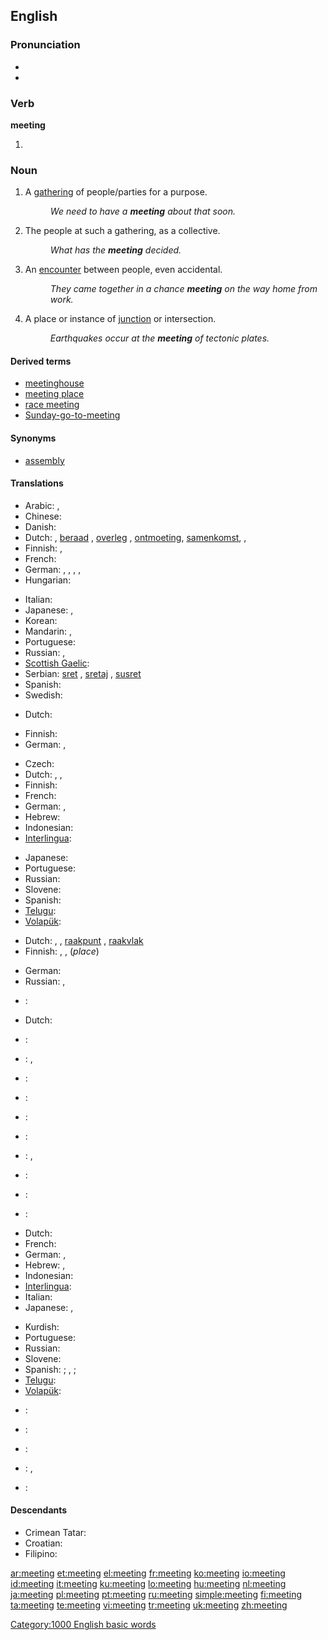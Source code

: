 ==English==

{{rank|physical|spring|troops|897|meeting|corner|spite|built}}

===Pronunciation===
* {{audio|en-us-meeting.ogg|Audio (US)}}
* {{rhymes|iːtɪŋ}}

===Verb===
'''meeting'''

# {{present participle of|[[meet]]}}

===Noun===
{{en-noun}}

# A [[gathering]] of people/parties for a purpose.
#: ''We need to have a '''meeting''' about that soon.''
# The people at such a gathering, as a collective.
#: ''What has the '''meeting''' decided.''
# An [[encounter]] between people, even accidental.
#: ''They came together in a chance '''meeting''' on the way home from work.''
# A place or instance of [[junction]] or intersection.
#: ''Earthquakes occur at the '''meeting''' of tectonic plates.''

====Derived terms====
* [[meetinghouse]]
* [[meeting place]]
* [[race meeting]]
* [[Sunday-go-to-meeting]]

====Synonyms====
* [[assembly]]

====Translations====
{{trans-top|gathering for a purpose}}
* Arabic: {{t|ar|اجتماع|m|tr=ijtimaa3|sc=Arab|alt=اِجْتِماع}}, {{t|ar|مجلس|m|tr=majlis|sc=Arab|alt=مَجْلِس}}
* Chinese: {{t-|cmn|会议|tr=huìyì|sc=Hans|xs=Mandarin}}
* Danish: {{t+|da|møde|n}}
* Dutch: {{t+|nl|bijeenkomst|f}}, [[beraad]] {{n}}, [[overleg]] {{n}}, [[ontmoeting]], [[samenkomst]], {{t+|nl|vergadering|f}}, {{t|nl|zitting|f}}
* Finnish: {{t+|fi|kokous}}, {{t+|fi|palaveri}}
* French: {{t+|fr|réunion|f}}
* German: {{t+|de|Versammlung|f}},  {{t|de|Besprechung|m}},  {{t|de|Sitzung}},  {{t|de|Beratung}},  {{t|de|Zusammenkunft|f}}
* Hungarian: {{t+|hu|találkozás}}
{{trans-mid}}
* Italian: {{t+|it|riunione|f}}
* Japanese: {{t-|ja|会合|tr=かいごう, kaigō|sc=Jpan}},  {{t|ja|ミート|tr=mīto|sc=Jpan}}
* Korean: {{t|ko|회합|tr=hoehap|sc=Hang}}
* Mandarin: {{t|zh|會議|sc=Hani}},  {{t|zh|会议|tr=huìyì|sc=Hani}}
* Portuguese: {{t+|pt|reunião|f}}
* Russian: {{t+|ru|собрание|n|tr=sobránije|sc=Cyrl}},  {{t|ru|встреча|f|tr=vstréča|sc=Cyrl}}
* [[Scottish Gaelic]]: {{t-|gd|coinneamh|f|xs=Scottish Gaelic}}
* Serbian: [[sret]] {{m}}, [[sretaj]] {{m}}, [[susret]] {{m}}
* Spanish: {{t-|es|reunión|f}}
* Swedish: {{t+|sv|möte|n}}
{{trans-bottom}}

{{trans-top|people at such a gathering}}
* Dutch: {{t+|nl|vergadering|f}}
{{trans-mid}}
* Finnish: {{t+|fi|kokous}}
* German: {{t|de|Versammlung|f}},  {{t|de|Teilnehmer|m}}
{{trans-bottom}}

{{trans-top|encounter between people}}
* Czech: {{t-|cs|setkání|n}}
* Dutch: {{t+|nl|vergadering|f}}, {{t+|nl|bijeenkomst|f}}, {{t-|nl|ontmoeting|f}}
* Finnish: {{t+|fi|tapaaminen}}
* French: {{t+|fr|rencontre|f}}
* German: {{t+|de|Treffen|n}},  {{t|de|Zusammenkunft|f}}
* Hebrew: {{t|he|פגישה|f|tr=pgishá|sc=Hebr}}
* Indonesian: {{t-|id|temu|alt=pertemuan|xs=Indonesian}}
* [[Interlingua]]: {{t-|ia|incontro|xs=Interlingua}}
{{trans-mid}}
* Japanese: {{t+|ja|会|tr=[[かい]], kai|sc=Jpan}}
* Portuguese: {{t+|pt|encontro}}
* Russian: {{t+|ru|встреча|f|tr=vstreča|sc=Cyrl}}
* Slovene: {{t|sl|srečanje|n}}
* Spanish: {{t-|es|encuentro}}
* [[Telugu]]: {{t|te|సమావేశం|tr=samaavesham|sc=Telu}}
* [[Volapük]]: {{t|vo|kolköm|xs=Volapük}}
{{trans-bottom}}

{{trans-top|place or instance of junction or intersection}}
* Dutch: {{t+|nl|samenkomst|f}}, {{t|nl|ontmoetingsplaats|f}}, [[raakpunt]] {{n}}, [[raakvlak]] {{n}}
* Finnish: {{t+|fi|sauma}}, {{t-|fi|yhtymäkohta}}, {{t-|fi|risteyskohta}} (''place'')
{{trans-mid}}
* German: {{t|de|Treffpunkt|m}}
* Russian: {{t+|ru|стык|m|tr=styk|sc=Cyrl}}, {{t|ru|пересечение|n|tr=peresečénije|sc=Cyrl}}
{{trans-bottom}}

{{trans-top|agreed upon event which happens at a specified time and place}}
* {{ttbc|Czech}}: {{t-|hr|schůze|f}}
* Dutch: {{t+|nl|afspraak}}
* {{ttbc|German}}: {{t+|de|Treffen|n}}
* {{ttbc|Hebrew}}: {{t|he|פגישה|f|tr=pgishá|sc=Hebr}}, {{t+|he|ישיבה|f|tr=yeshivá|sc=Hebr}}
* {{ttbc|Interlingua}}: {{t-|ia|reunion|xs=Interlingua}}
* {{ttbc|Italian}}: {{t+|it|riunione|f}}
{{trans-mid}}
* {{ttbc|Kurdish}}: {{t|ku|کۆبونه‌وه‌|sc=ku-Arab}}
* {{ttbc|Portuguese}}: {{t+|pt|reunião|f}}
* {{ttbc|Slovene}}: {{t|sl|sestanek|m}}, {{t|sl|srečanje|n}}
* {{ttbc|Spanish}}: {{t-|es|reunión|f}}
* {{ttbc|Telugu}}: {{t|te|సమావేశం|tr=samaavesham|sc=Telu}}
* {{ttbc|Volapük}}: {{t|vo|kobükam|xs=Volapük}}
{{trans-bottom}}

{{trans-top|gathering among business people to discuss their business}}
* Dutch: {{t+|nl|vergadering|f}}
* French: {{t+|fr|réunion|f}}
* German: {{t+|de|Sitzung|f}}, {{t+|de|Besprechung|f}}
* Hebrew: {{t|he|פגישה|f|tr=pgishá|sc=Hebr}}, {{t+|he|ישיבה|f|tr=yeshivá|sc=Hebr}}
* Indonesian: {{t|id|rapat|xs=Indonesian}}
* [[Interlingua]]: {{t-|ia|meeting|xs=Interlingua}}
* Italian: {{t+|it|riunione|f}}
* Japanese: {{t+|ja|会議|tr=[[かいぎ]], kaigi|sc=Jpan}}, {{t|ja|ミーティング|tr=mītingu|sc=Jpan}}
{{trans-mid}}
* Kurdish: {{t|ku|کۆبونه‌وه‌|sc=ku-Arab}}
* Portuguese: {{t+|pt|reunião|f}}
* Russian: {{t|ru|совещание|n|tr=soveščánije|sc=Cyrl}}
* Slovene: {{t|sl|sestanek|m}}
* Spanish: {{t-|es|reunión|f}}; {{t-|es|mitin|m}}, {{t|es|mítin}} {{italbrac|Latin America}}; {{t+|es|junta|f}}
* [[Telugu]]: {{t|te|సమావేశం|tr=samaavesham|sc=Telu}}
* [[Volapük]]: {{t|vo|büsidakolköm|xs=Volapük}}
{{trans-bottom}}

{{checktrans-top}}
* {{ttbc|Azeri}}: {{t|az|görüş|xs=Azeri}}
* {{ttbc|Chinese}}: {{t|cmn|会见|tr=huìjiàn|sc=Hans|xs=Mandarin}}
{{checktrans-mid}}
* {{ttbc|Norwegian}}: {{t|no|møte}}
* {{ttbc|Thai}}: {{t|th|ประชุม|tr=bpràchoom|sc=Thai|xs=Thai}}, {{t|th|การสังสรรค์|tr=gaan săngsăn|sc=Thai|xs=Thai}}
* {{ttbc|Welsh}}: {{t|cy|cyfarfod|xs=Welsh}}
{{checktrans-bottom}}

====Descendants====
* Crimean Tatar: {{l|crh|miting}}
* Croatian: {{l|hr|miting}}
* Filipino: {{l|fil|miting}}

[[Category:1000 English basic words]]

[[ar:meeting]]
[[et:meeting]]
[[el:meeting]]
[[fr:meeting]]
[[ko:meeting]]
[[io:meeting]]
[[id:meeting]]
[[it:meeting]]
[[ku:meeting]]
[[lo:meeting]]
[[hu:meeting]]
[[nl:meeting]]
[[ja:meeting]]
[[pl:meeting]]
[[pt:meeting]]
[[ru:meeting]]
[[simple:meeting]]
[[fi:meeting]]
[[ta:meeting]]
[[te:meeting]]
[[vi:meeting]]
[[tr:meeting]]
[[uk:meeting]]
[[zh:meeting]]